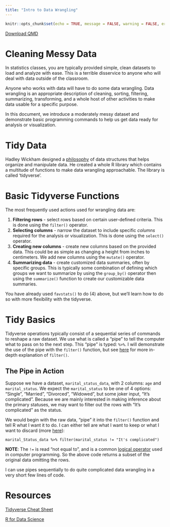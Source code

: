 ```yaml
---
title: "Intro to Data Wrangling"
---
```

```r
knitr::opts_chunk$set(echo = TRUE, message = FALSE, warning = FALSE, error = TRUE)
```
<a href="https://raw.githubusercontent.com/byuistats/Math221D_Course/main/Student_Work/R_Resources/Wrangling_Basics.qmd" download="Wrangling_Basics.qmd" type="text/markdown" download class="button-download">
    Download QMD
</a>

# Cleaning Messy Data

In statistics classes, you are typically provided simple, clean datasets to load and analyze with ease.  This is a terrible disservice to anyone who will deal with data outside of the classroom. 

Anyone who works with data will have to do some data wrangling.  Data wrangling is an appropriate description of cleaning, sorting, filtering, summarizing, transforming, and a whole host of other activities to make data usable for a specific purpose.

In this document, we introduce a moderately messy dataset and demonstrate basic programming commands to help us get data ready for analysis or visualization.


# Tidy Data

Hadley Wickham designed a [philosophy](https://vita.had.co.nz/papers/tidy-data.pdf) of data structures that helps organize and manipulate data.  He created a whole R library which contains a multitude of functions to make data wrangling approachable.  The library is called 'tidyverse'.


# Basic Tidyverse Functions

The most frequently used actions used for wrangling data are:

  1. **Filtering rows** - select rows based on certain user-defined criteria.  This is done using the `filter()` operator.
  2. **Selecting columns** - narrow the dataset to include specific _columns_ required for the analysis or visualization.  This is done using the `select()` operator.
  3. **Creating new columns** - create new columns based on the provided data. This could be as simple as changing a height from inches to centimeters. We add new columns using the `mutate()` operator. 
  4. **Summarizing data** - create customized data summaries, often by specific groups.  This is typically some combination of defining which groups we want to summarize by using the `group_by()` operator then using the `summarize()` function to create our customizable data summaries.  

You have already used `favstats()` to do (4) above, but we'll learn how to do so with more flexibility with the tidyverse.

# Tidy Basics

Tidyverse operations typically consist of a sequential series of commands to reshape a raw dataset.  We use what is called a "pipe" to tell the computer what to pass on to the next step.  This "pipe" is typed:  `%>%`.  I will demonstrate the use of the pipe with the `filter()` function, but see [here](../R_Resources/Filter.qmd) for more in-depth explanation of `filter()`.

## The Pipe in Action

Suppose we have a dataset, `marital_status_data`, with 2 columns:  `age` and `marital_status`.  We expect the `marital_status` to be one of 4 options:  "Single", "Married", "Divorced", "Widowed", but some joker input, "It's complicated".  Because we are mainly interested in making inference about the primary statuses, we may want to filter out the rows with "It's complicated" as the status.  

We would begin with the raw data, "pipe" it into the `filter()` function and tell R what I want it to do.  I can either tell are what I want to keep or what I want to discard (more [here](../R_Resources/Filter.qmd)):

```
marital_Status_data %>% filter(marital_status != "It's complicated")
```
__NOTE__:  The `!=` is read "not equal to", and is a common [logical operator](../R_Resources/Filter.qmd#choosing-rows---filter##logical-operators) used in computer programming.  So the above code returns a subset of the original data omitting the rows.

I can use pipes sequentially to do quite complicated data wrangling in a very short few lines of code.  

# Resources

[Tidyverse Cheat Sheet](https://www.rstudio.com/wp-content/uploads/2015/02/data-wrangling-cheatsheet.pdf)

[R for Data Science](https://r4ds.had.co.nz/transform.html)


